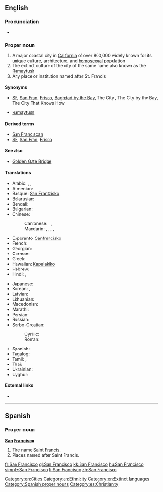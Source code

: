 ==English==
{{wikipedia|dab=San Francisco (disambiguation)|San Franscisco}}
{{wikipedia|San Francisco|San Francisco (US city)}}

===Pronunciation===
* {{IPA|/ˌsæn frənˈsɪskoʊ/|/ˌsæn frænˈsɪskoʊ/|lang=en}}

===Proper noun===
{{en-proper noun|sg=[[San]] [[Francisco]]}}

# A major coastal city in [[California]] of over 800,000 widely known for its unique culture, architecture, and [[homosexual]] population
# The extinct culture of the city of the same name also known as the [[Ramaytush]]
# Any place or institution named after St. Francis

====Synonyms====
* {{sense|city}} [[SF]], [[San Fran]], [[Frisco]], [[Baghdad by the Bay]], The City {{qualifier|Northern CA and Western NV only}}, The City by the Bay, The City That Knows How {{qualifier|dated}}
* {{sense|native people, native language}} [[Ramaytush]]

====Derived terms====
* [[San Franciscan]]
* [[SF]], [[San Fran]], [[Frisco]]

====See also====
* [[Golden Gate Bridge]]

====Translations====
{{trans-top|San Francisco, California city}}
* Arabic: {{t|ar|سان فرانسسكو|m|tr=san faransisku}}, {{t|ar|سان فرانسيسكو|m|tr=san faransisku}}, {{t|ar|سان فرنسسكو|m|tr=san faransisku}}
* Armenian: {{t|hy|Սան Ֆրանցիսկո|tr=San Francʿisko|sc=Armn}}
* Basque: [[San Frantzisko]]
* Belarusian: {{t|be|Сан-Францыска|m|tr=San-Francýska|sc=Cyrl}}
* Bengali: {{t|bn|সানফ্রান্সিস্কো|tr=sanphransisko|sc=Beng}}
* Bulgarian: {{t-|bg|Сан Франциско|tr=San Francísko}}
* Chinese:
*: Cantonese: {{tø|yue|舊金山|sc=Hant}} , {{tø|yue|旧金山|tr=gau6 gam1 saan1|sc=Hant}}, {{tø|yue|三蕃市|tr=saam1 faan4 si5|sc=Hant}}
*: Mandarin: {{t|cmn|舊金山|sc=Hani}}, {{t|cmn|旧金山|tr=Jiùjīnshān|sc=Hani}}, {{t|cmn|聖弗朗西斯科|sc=Hani}}, {{t|cmn|圣弗朗西斯科|tr=Shèngfúlǎngxīsīkē|sc=Hani}}, {{t|cmn|三藩市|tr=Sānfānshì|sc=Hani}}
* Esperanto: [[Sanfrancisko]]
* French: {{t|fr|San Francisco|m}}
* Georgian: {{t|ka|სან-ფრანცისკო|tr=san-p'ranc'isko|sc=Geor}}
* German: {{t|de|San Francisco|n}}
* Greek: {{t|el|Σαν Φρανσίσκο|n|tr=San Fransísko}}
* Hawaiian: [[Kapalakiko]]
* Hebrew: {{t|he|סן פרנסיסקו|m|tr=san fransisko}}
* Hindi: {{t|hi|सैनफ़्रान्सिस्को|tr=sainfrānsisko|xs=Hindi}}, {{t|hi|सैन फ़्रांसिस्को|tr=sain frānsisko|sc=Deva}}
{{trans-mid}}
* Japanese: {{t-|ja|サンフランシスコ|tr=Sanfuranshisuko}}
* Korean: {{t+|ko|샌프란시스코|tr=Senpeuransiseuko|sc=Hang}}, {{t|ko|산프란시스코|tr=Sanpeuransiseuko|sc=Hang}}
* Latvian: {{t|lv|Sanfrancisko}}
* Lithuanian: {{t|lt|San Franciskas}}
* Macedonian: {{t|mk|Сан Франциско|m|tr=San Francísko|sc=Cyrl}}
* Marathi: {{t|mr|सॅन फ्रान्सिस्को|n|tr=sǎna frānsisko|sc=Deva}}
* Persian: {{t|fa|سان فرانسیسکو|tr=sân frânsisko}}
* Russian: {{t-|ru|Сан-Франциско|m|tr=San-Francísko}} {{indeclinable}}
* Serbo-Croatian:
*: Cyrillic: {{t|sh|Сан Франциско|m}}
*: Roman: {{t|sh|San Francisko|m}}
* Spanish: {{t-|es|San Francisco|m}}
* Tagalog: {{t|tl|San Pransisko}}
* Tamil: {{t|ta|சான்பிரான்சிஸ்கோ|tr=cāṉpirāṉciskō|sc=Taml}}, {{t|ta|ஸான்பிரான்சிஸ்கோ|tr=sāṉpirāṉciskō|sc=Taml}}
* Thai: {{t|th|ซานฟรานซิสโก|tr=saanfraansítgoh}}
* Ukrainian: {{t|uk|Сан-Франциско|m|tr=San-Francýsko|sc=Cyrl}}
* Uyghur: {{t|ug|ﺳﺎﻥ ﻓﺮﺍﻧﺴﯩﺴﻜﻮ|tr=san fransisko|sc=ug-Arab}}
{{trans-bottom}}

====External links====
* {{ethnologue|lang=San Francisco|code=cst}}

[[Category:en:Cities]]
[[Category:en:Ethnicity]]
[[Category:en:Extinct languages]]

----

==Spanish==

===Proper noun===
{{wikipedia|Saint Francis}}
'''[[san|San]] [[Francisco]]'''

# The name [[Saint]] [[Francis]].
# Places named after Saint Francis.

[[Category:Spanish proper nouns]]
[[Category:es:Christianity]]

[[fr:San Francisco]]
[[gl:San Francisco]]
[[kk:San Francisco]]
[[hu:San Francisco]]
[[simple:San Francisco]]
[[fi:San Francisco]]
[[zh:San Francisco]]
